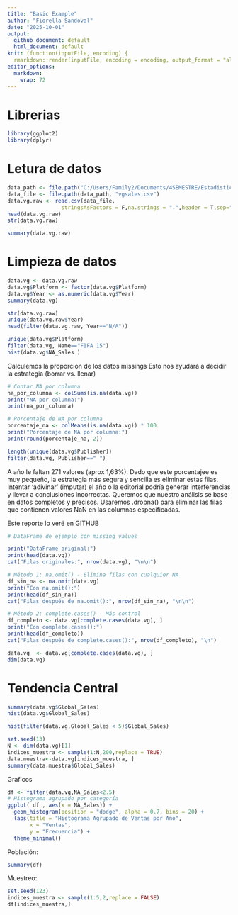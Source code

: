 ```yaml
---
title: "Basic Example"
author: "Fiorella Sandoval"
date: "2025-10-01"
output: 
  github_document: default
  html_document: default
knit: (function(inputFile, encoding) {
  rmarkdown::render(inputFile, encoding = encoding, output_format = "all") })
editor_options: 
  markdown: 
    wrap: 72
---
```


# Librerias

```r
library(ggplot2)
library(dplyr)
```

# Letura de datos

```r
data_path <- file.path("C:/Users/Family2/Documents/4SEMESTRE/Estadistica_IV/UNIDAD_1")
data_file <- file.path(data_path, "vgsales.csv")
data.vg.raw <- read.csv(data_file,
                 stringsAsFactors = F,na.strings = ".",header = T,sep=",")
head(data.vg.raw)
str(data.vg.raw)
```

```r
summary(data.vg.raw)
```

# Limpieza de datos

```r
data.vg <- data.vg.raw 
data.vg$Platform <- factor(data.vg$Platform)
data.vg$Year <- as.numeric(data.vg$Year)
summary(data.vg)
```

```r
str(data.vg.raw)
unique(data.vg.raw$Year)
head(filter(data.vg.raw, Year=="N/A"))

```

```r
unique(data.vg$Platform)
filter(data.vg, Name=="FIFA 15")
hist(data.vg$NA_Sales )
```

Calculemos la proporcion de los datos missings Esto nos ayudará a
decidir la estrategia (borrar vs. llenar)

```r
# Contar NA por columna
na_por_columna <- colSums(is.na(data.vg))
print("NA por columna:")
print(na_por_columna)

# Porcentaje de NA por columna
porcentaje_na <- colMeans(is.na(data.vg)) * 100
print("Porcentaje de NA por columna:")
print(round(porcentaje_na, 2))

```

```r
length(unique(data.vg$Publisher))
filter(data.vg, Publisher==" ")

```

A año le faltan 271 valores (aprox 1,63%). Dado que este porcentajee es
muy pequeño, la estrategia más segura y sencilla es eliminar estas
filas. Intentar 'adivinar' (imputar) el año o la editorial podría
generar interferencias y llevar a conclusiones incorrectas. Queremos que
nuestro análisis se base en datos completos y precisos. Usaremos
.dropna() para eliminar las filas que contienen valores NaN en las
columnas especificadas.

Este reporte lo veré en GITHUB

```r
# DataFrame de ejemplo con missing values

print("DataFrame original:")
print(head(data.vg))
cat("Filas originales:", nrow(data.vg), "\n\n")

# Método 1: na.omit() - Elimina filas con cualquier NA
df_sin_na <- na.omit(data.vg)
print("Con na.omit():")
print(head(df_sin_na))
cat("Filas después de na.omit():", nrow(df_sin_na), "\n\n")

# Método 2: complete.cases() - Más control
df_completo <- data.vg[complete.cases(data.vg), ]
print("Con complete.cases():")
print(head(df_completo))
cat("Filas después de complete.cases():", nrow(df_completo), "\n")

```

```r
data.vg  <- data.vg[complete.cases(data.vg), ]
dim(data.vg)
```

# Tendencia Central

```r
summary(data.vg$Global_Sales)
hist(data.vg$Global_Sales)
```

```r
hist(filter(data.vg,Global_Sales < 5)$Global_Sales)
```

```r
set.seed(13)
N <- dim(data.vg)[1]
indices_muestra <- sample(1:N,200,replace = TRUE)
data.muestra<-data.vg[indices_muestra, ]
summary(data.muestra$Global_Sales)

```

Graficos

```r

df <- filter(data.vg,NA_Sales<2.5)
# Histograma agrupado por categoría
ggplot( df , aes(x = NA_Sales)) +
  geom_histogram(position = "dodge", alpha = 0.7, bins = 20) +
  labs(title = "Histograma Agrupado de Ventas por Año",
       x = "Ventas",
       y = "Frecuencia") +
  theme_minimal()

```

Población:

```r
summary(df)
```

Muestreo:

```r
set.seed(123)
indices_muestra <- sample(1:5,2,replace = FALSE)
df[indices_muestra,]

```
